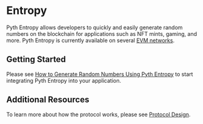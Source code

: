 # Entropy

Pyth Entropy allows developers to quickly and easily generate random numbers on the blockchain for applications such as NFT mints, gaming, and more.
Pyth Entropy is currently available on several [EVM networks](entropy/contract-addresses).

## Getting Started

Please see [How to Generate Random Numbers Using Pyth Entropy](entropy/generate-random-numbers) to start integrating Pyth Entropy into your application.

## Additional Resources

To learn more about how the protocol works, please see [Protocol Design](entropy/protocol-design.mdx).
